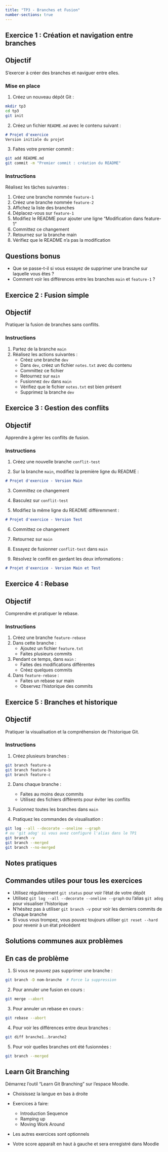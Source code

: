 ```yaml
---
title: "TP3 - Branches et Fusion"
number-sections: true
---
```


## Exercice 1 : Création et navigation entre branches

::: {.callout-tip}
## Objectif
S'exercer à créer des branches et naviguer entre elles.

:::

### Mise en place

1. Créez un nouveau dépôt Git :

```.bash
mkdir tp3
cd tp3
git init
```

2. Créez un fichier `README.md` avec le contenu suivant :

```.markdown
# Projet d'exercice
Version initiale du projet
```

3. Faites votre premier commit :

```.bash
git add README.md
git commit -m "Premier commit : création du README"
```

### Instructions

Réalisez les tâches suivantes :

1. Créez une branche nommée `feature-1`
2. Créez une branche nommée `feature-2`
3. Affichez la liste des branches
4. Déplacez-vous sur `feature-1`
5. Modifiez le README pour ajouter une ligne "Modification dans feature-1"
6. Committez ce changement
7. Retournez sur la branche main
8. Vérifiez que le README n'a pas la modification

::: {.callout-note}
## Questions bonus
- Que se passe-t-il si vous essayez de supprimer une branche sur laquelle vous êtes ?
- Comment voir les différences entre les branches `main` et `feature-1` ?
:::

## Exercice 2 : Fusion simple

::: {.callout-tip}
## Objectif
Pratiquer la fusion de branches sans conflits.
:::

### Instructions

1. Partez de la branche `main`
2. Réalisez les actions suivantes :
   - Créez une branche `dev`
   - Dans `dev`, créez un fichier `notes.txt` avec du contenu
   - Committez ce fichier
   - Retournez sur `main`
   - Fusionnez `dev` dans `main`
   - Vérifiez que le fichier `notes.txt` est bien présent
   - Supprimez la branche `dev`

## Exercice 3 : Gestion des conflits

::: {.callout-tip}
## Objectif
Apprendre à gérer les conflits de fusion.
:::

### Instructions

1. Créez une nouvelle branche `conflit-test`

2. Sur la branche `main`, modifiez la première ligne du README :
```.markdown
# Projet d'exercice - Version Main
```

3. Committez ce changement

4. Basculez sur `conflit-test`

5. Modifiez la même ligne du README différemment :
```.markdown
# Projet d'exercice - Version Test
```

6. Committez ce changement

7. Retournez sur `main`

8. Essayez de fusionner `conflit-test` dans `main`

9. Résolvez le conflit en gardant les deux informations :
```.markdown
# Projet d'exercice - Version Main et Test
```

## Exercice 4 : Rebase

::: {.callout-tip}
## Objectif
Comprendre et pratiquer le rebase.
:::

### Instructions

1. Créez une branche `feature-rebase`
2. Dans cette branche :
   - Ajoutez un fichier `feature.txt`
   - Faites plusieurs commits
3. Pendant ce temps, dans `main` :
   - Faites des modifications différentes
   - Créez quelques commits
4. Dans `feature-rebase` :
   - Faites un rebase sur main
   - Observez l'historique des commits

## Exercice 5 : Branches et historique

::: {.callout-tip}
## Objectif
Pratiquer la visualisation et la compréhension de l'historique Git.
:::

### Instructions

1. Créez plusieurs branches :
```.bash
git branch feature-a
git branch feature-b
git branch feature-c
```

2. Dans chaque branche :
   - Faites au moins deux commits
   - Utilisez des fichiers différents pour éviter les conflits

3. Fusionnez toutes les branches dans `main`

4. Pratiquez les commandes de visualisation :
```.bash
git log --all --decorate --oneline --graph
# ou 'git adog' si vous avez configuré l'alias dans le TP1
git branch -v
git branch --merged
git branch --no-merged
```

## Notes pratiques

::: {.callout-important}
## Commandes utiles pour tous les exercices

- Utilisez régulièrement `git status` pour voir l'état de votre dépôt
- Utilisez `git log --all --decorate --oneline --graph` ou l'alias `git adog` pour visualiser l'historique
- N'hésitez pas à utiliser `git branch -v` pour voir les derniers commits de chaque branche
- Si vous vous trompez, vous pouvez toujours utiliser `git reset --hard` pour revenir à un état précédent
:::

## Solutions communes aux problèmes

::: {.callout-warning}
## En cas de problème

1. Si vous ne pouvez pas supprimer une branche :
```.bash
git branch -D nom-branche  # Force la suppression
```

2. Pour annuler une fusion en cours :
```.bash
git merge --abort
```

3. Pour annuler un rebase en cours :
```.bash
git rebase --abort
```

4. Pour voir les différences entre deux branches :
```.bash
git diff branche1..branche2
```

5. Pour voir quelles branches ont été fusionnées :
```.bash
git branch --merged
```
:::

## Learn Git Branching

Démarrez l'outil "Learn Git Branching" sur l'espace Moodle. 

- Choisissez la langue en bas à droite

- Exercices à faire:
    - Introduction Sequence
    - Ramping up
    - Moving Work Around
- Les autres exercices sont optionnels
- Votre score apparaît en haut à gauche et sera enregistré dans Moodle


